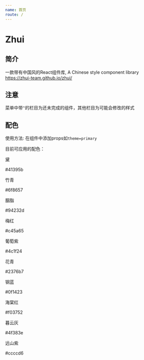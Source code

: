 ```yaml
---
name: 首页
route: /
---
```




# Zhui

## 简介

一款带有中国风的React组件库, A Chinese style component library  https://zhui-team.github.io/zhui/


## 注意

菜单中带`^`的栏目为还未完成的组件，其他栏目为可能会修改的样式

## 配色

使用方法: 在组件中添加props如`theme=primary`

目前可应用的配色：

<Card theme='primary' title='primary' width={140}>
  <p>黛</p>
  <p>#41395b</p>
</Card>
<Card theme='success' title='success' width={140}>
  <p>竹青</p>
  <p>#6f8657</p>
</Card>
<Card theme='danger' title='danger' width={140}>
  <p>胭脂</p>
  <p>#94232d</p>
</Card>
<Card theme='meihong' title='meihong' width={140}>
  <p>梅红</p>
  <p>#c45a65</p>
</Card>
<Card theme='putaozi' title='putaozi' width={140}>
  <p>葡萄紫</p>
  <p>#4c1f24</p>
</Card>
<Card theme='huaqing' title='huaqing' width={140}>
  <p>花青</p>
  <p>#2376b7</p>
</Card>
<Card theme='ganglan' title='ganglan' width={140}>
  <p>钢蓝</p>
  <p>#0f1423</p>
</Card>
<Card theme='haitang' title='haitang' width={140}>
  <p>海棠红</p>
  <p>#f03752</p>
</Card>
<Card theme='muyun' title='muyun' width={140}>
  <p>暮云灰</p>
  <p>#4f383e</p>
</Card>
<Card theme='yuanshan' title='yuanshan' width={140}>
  <p>远山紫</p>
  <p>#ccccd6</p>
</Card>
